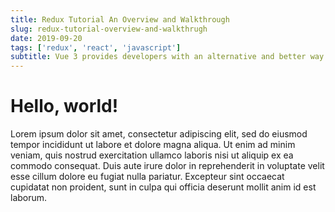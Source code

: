 ```yaml
---
title: Redux Tutorial An Overview and Walkthrough
slug: redux-tutorial-overview-and-walkthrugh
date: 2019-09-20
tags: ['redux', 'react', 'javascript']
subtitle: Vue 3 provides developers with an alternative and better way to build Vue applications.
---
```


# Hello, world!

Lorem ipsum dolor sit amet, consectetur adipiscing elit, sed do eiusmod tempor incididunt ut labore et dolore magna aliqua. Ut enim ad minim veniam, quis nostrud exercitation ullamco laboris nisi ut aliquip ex ea commodo consequat. Duis aute irure dolor in reprehenderit in voluptate velit esse cillum dolore eu fugiat nulla pariatur. Excepteur sint occaecat cupidatat non proident, sunt in culpa qui officia deserunt mollit anim id est laborum.
